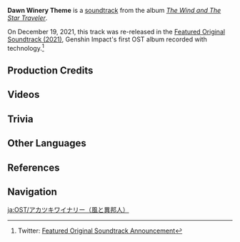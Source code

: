 {{About|the re-release with vocals |the instrumental-version|Dawn Winery Theme (City of Winds and Idylls)}}
{{Soundtrack Infobox
|title          = Dawn Winery Theme
|image          = The Wind and The Star Traveler.png
|album          = The Wind and The Star Traveler
|disc           =
|number         = 02
|featured       =
|featured2      =
|featured3      =
|featured_disc  =
|featured_disc2 =
|featured_disc3 =
|youtube_id     = DVhcpUoku_U
|spotify_id     = 3p19U1rci1sp5NfjReoN7W
|played_in      = Dawn Winery
|during         = [[Dawn Winery]]
|domain         =
|previous       = Genshin Impact Main Theme
|next           = A Sweet Smile
}}
'''Dawn Winery Theme''' is a [[soundtrack]] from the album ''[[The Wind and The Star Traveler]]''.

On December 19, 2021, this track was re-released in the [[Featured Original Soundtrack (2021)]], Genshin Impact's first OST album recorded with {{w|Dolby Atmos}} technology.<ref>Twitter: [https://twitter.com/genshinimpact/status/1472423184171343872 Featured Original Soundtrack Announcement]</ref>

==Production Credits==
{{Transclude|Dawn Winery Theme (City of Winds and Idylls)|Production Credits}}

==Videos==
{{Transclude|Dawn Winery Theme (City of Winds and Idylls)|Videos}}

==Trivia==
{{Transclude|Dawn Winery Theme (City of Winds and Idylls)|Trivia}}

==Other Languages==
{{Transclude|Dawn Winery Theme (City of Winds and Idylls)|Other Languages}}

==References==
{{Reflist}}

==Navigation==
{{Soundtrack Navbox|The Wind and The Star Traveler}}

[[ja:OST/アカツキワイナリー（風と異邦人）]]
